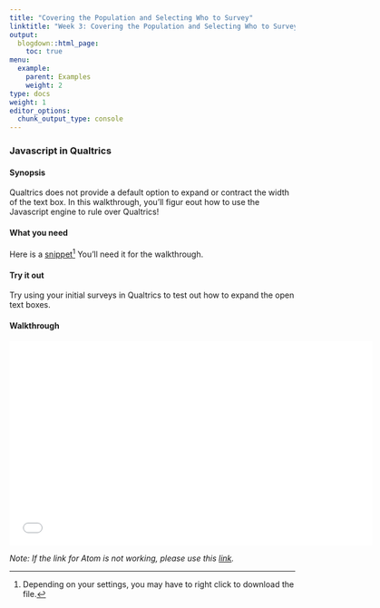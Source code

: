 ```yaml
---
title: "Covering the Population and Selecting Who to Survey"
linktitle: "Week 3: Covering the Population and Selecting Who to Survey"
output:
  blogdown::html_page:
    toc: true
menu:
  example:
    parent: Examples
    weight: 2
type: docs
weight: 1
editor_options: 
  chunk_output_type: console
---
```


### Javascript in Qualtrics

#### Synopsis
Qualtrics does not provide a default option to expand or contract the width of the text box. In this walkthrough, you'll figur eout how to use the Javascript engine to rule over Qualtrics! 

#### What you need
Here is a [snippet](/snippets/text_box_size.txt)^[Depending on your settings, you may have to right click to download the file.] You'll need it for the walkthrough.

#### Try it out
Try using your initial surveys in Qualtrics to test out how to expand the open text boxes.

#### Walkthrough
<center>
<iframe class="smart-player-embed-container-iframe" id="embeddedSmartPlayerInstance" src="/videos/media/index_player.html?embedIFrameId=embeddedSmartPlayerInstance" width="640" height="360" frameborder="0" scrolling="no"  frameborder="0" webkitAllowFullScreen mozallowfullscreen allowFullScreen></iframe>
</center>
*Note: If the link for Atom is not working, please use this [link](https://atom.io/){target="_blank"}.*





